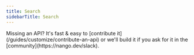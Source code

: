 ```yaml
---
title: Search
sidebarTitle: Search
---
```


<Tip>
    Missing an API? It's fast & easy to [contribute it](/guides/customize/contribute-an-api) or we'll build it if you ask for
    it in the [community](https://nango.dev/slack).
</Tip>

<CardGroup cols={4}>
    <Card title="Algolia" href="/integrations/all/algolia" color="#68a063" />
    <Card title="Exa" href="/integrations/all/exa" color="#68a063" />
</CardGroup>
